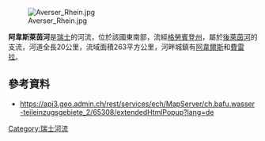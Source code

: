 {{Coord|46.582815|N|9.42265|E|display=title}}
[[Image:Averser_Rhein.jpg|right]]

'''阿韋斯萊茵河'''是[[瑞士|瑞士]]的河流，位於該國東南部，流經[[格勞賓登州|格勞賓登州]]，屬於[[後萊茵河|後萊茵河]]的支流，河道全長20公里，流域面積263平方公里，河畔城鎮有[[阿韋爾斯|阿韋爾斯]]和[[費雷拉_(格勞賓登州)|費雷拉]]。

==參考資料==
* https://api3.geo.admin.ch/rest/services/ech/MapServer/ch.bafu.wasser-teileinzugsgebiete_2/65308/extendedHtmlPopup?lang=de {{Wayback|url=https://api3.geo.admin.ch/rest/services/ech/MapServer/ch.bafu.wasser-teileinzugsgebiete_2/65308/extendedHtmlPopup?lang=de |date=20170826234615 }}

{{Switzerland-geo-stub}}
[[Category:瑞士河流|Category:瑞士河流]]